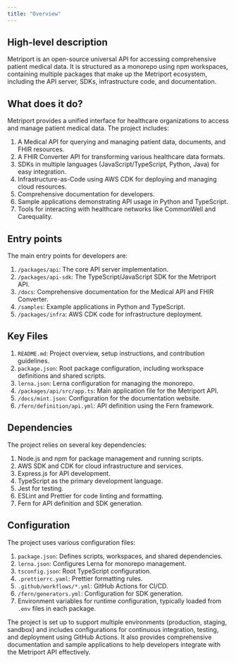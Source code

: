 ```yaml
---
title: "Overview"
---
```


## High-level description
 Metriport is an open-source universal API for accessing comprehensive patient medical data. It is structured as a monorepo using npm workspaces, containing multiple packages that make up the Metriport ecosystem, including the API server, SDKs, infrastructure code, and documentation.

## What does it do?
Metriport provides a unified interface for healthcare organizations to access and manage patient medical data. The project includes:

1. A Medical API for querying and managing patient data, documents, and FHIR resources.
2. A FHIR Converter API for transforming various healthcare data formats.
3. SDKs in multiple languages (JavaScript/TypeScript, Python, Java) for easy integration.
4. Infrastructure-as-Code using AWS CDK for deploying and managing cloud resources.
5. Comprehensive documentation for developers.
6. Sample applications demonstrating API usage in Python and TypeScript.
7. Tools for interacting with healthcare networks like CommonWell and Carequality.

## Entry points
The main entry points for developers are:

1. `/packages/api`: The core API server implementation.
2. `/packages/api-sdk`: The TypeScript/JavaScript SDK for the Metriport API.
3. `/docs`: Comprehensive documentation for the Medical API and FHIR Converter.
4. `/samples`: Example applications in Python and TypeScript.
5. `/packages/infra`: AWS CDK code for infrastructure deployment.

## Key Files
1. `README.md`: Project overview, setup instructions, and contribution guidelines.
2. `package.json`: Root package configuration, including workspace definitions and shared scripts.
3. `lerna.json`: Lerna configuration for managing the monorepo.
4. `/packages/api/src/app.ts`: Main application file for the Metriport API.
5. `/docs/mint.json`: Configuration for the documentation website.
6. `/fern/definition/api.yml`: API definition using the Fern framework.

## Dependencies
The project relies on several key dependencies:

1. Node.js and npm for package management and running scripts.
2. AWS SDK and CDK for cloud infrastructure and services.
3. Express.js for API development.
4. TypeScript as the primary development language.
5. Jest for testing.
6. ESLint and Prettier for code linting and formatting.
7. Fern for API definition and SDK generation.

## Configuration
The project uses various configuration files:

1. `package.json`: Defines scripts, workspaces, and shared dependencies.
2. `lerna.json`: Configures Lerna for monorepo management.
3. `tsconfig.json`: Root TypeScript configuration.
4. `.prettierrc.yaml`: Prettier formatting rules.
5. `.github/workflows/*.yml`: GitHub Actions for CI/CD.
6. `/fern/generators.yml`: Configuration for SDK generation.
7. Environment variables for runtime configuration, typically loaded from `.env` files in each package.

The project is set up to support multiple environments (production, staging, sandbox) and includes configurations for continuous integration, testing, and deployment using GitHub Actions. It also provides comprehensive documentation and sample applications to help developers integrate with the Metriport API effectively.